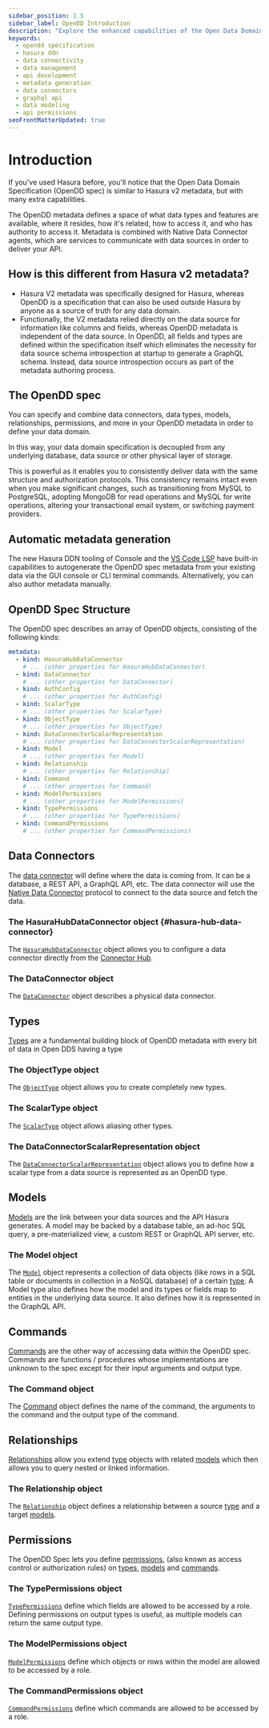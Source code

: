 ```yaml
---
sidebar_position: 1.5
sidebar_label: OpenDD Introduction
description: "Explore the enhanced capabilities of the Open Data Domain Specification (OpenDD spec). Understand how it provides an efficient tool for metadata generation, data source management, and lays the foundation for building API data domains. Learn the mechanism of data connectors and the corresponding specifications, models, commands, relationships, and permissions."
keywords:
  - opendd specification
  - hasura ddn
  - data connectivity
  - data management
  - api development
  - metadata generation
  - data connectors
  - graphql api
  - data modeling
  - api permissions
seoFrontMatterUpdated: true
---
```


# Introduction

If you've used Hasura before, you'll notice that the Open Data Domain Specification (OpenDD spec) is similar to Hasura
v2 metadata, but with many extra capabilities.

The OpenDD metadata defines a space of what data types and features are available, where it resides, how it's related,
how to access it, and who has authority to access it. Metadata is combined with Native Data Connector agents, which are
services to communicate with data sources in order to deliver your API.

## How is this different from Hasura v2 metadata?

- Hasura V2 metadata was specifically designed for Hasura, whereas OpenDD is a specification that can also be used
  outside Hasura by anyone as a source of truth for any data domain.
- Functionally, the V2 metadata relied directly on the data source for information like columns and fields, whereas
  OpenDD metadata is independent of the data source. In OpenDD, all fields and types are defined within the
  specification itself which eliminates the necessity for data source schema introspection at startup to generate a
  GraphQL schema. Instead, data source introspection occurs as part of the metadata authoring process.

## The OpenDD spec

You can specify and combine data connectors, data types, models, relationships, permissions, and more in your OpenDD
metadata in order to define your data domain.

In this way, your data domain specification is decoupled from any underlying database, data source or other physical
layer of storage.

This is powerful as it enables you to consistently deliver data with the same structure and authorization protocols.
This consistency remains intact even when you make significant changes, such as transitioning from MySQL to PostgreSQL,
adopting MongoDB for read operations and MySQL for write operations, altering your transactional email system, or
switching payment providers.

## Automatic metadata generation

The new Hasura DDN tooling of Console and the
[VS Code LSP](https://marketplace.visualstudio.com/items?itemName=HasuraHQ.hasura) have built-in capabilities to
autogenerate the OpenDD spec metadata from your existing data via the GUI console or CLI terminal commands.
Alternatively, you can also author metadata manually.

## OpenDD Spec Structure

The OpenDD spec describes an array of OpenDD objects, consisting of the following kinds:

```yaml
metadata:
  - kind: HasuraHubDataConnector
    # ... (other properties for HasuraHubDataConnector)
  - kind: DataConnector
    # ... (other properties for DataConnector)
  - kind: AuthConfig
    # ... (other properties for AuthConfig)
  - kind: ScalarType
    # ... (other properties for ScalarType)
  - kind: ObjectType
    # ... (other properties for ObjectType)
  - kind: DataConnectorScalarRepresentation
    # ... (other properties for DataConnectorScalarRepresentation)
  - kind: Model
    # ... (other properties for Model)
  - kind: Relationship
    # ... (other properties for Relationship)
  - kind: Command
    # ... (other properties for Command)
  - kind: ModelPermissions
    # ... (other properties for ModelPermissions)
  - kind: TypePermissions
    # ... (other properties for TypePermissions)
  - kind: CommandPermissions
    # ... (other properties for CommandPermissions)
```

## Data Connectors

The [data connector](./data-connectors.mdx) will define where the data is coming from. It can be a database, a REST API,
a GraphQL API, etc. The data connector will use the [Native Data Connector](/connectors/overview.mdx) protocol to
connect to the data source and fetch the data.

### The HasuraHubDataConnector object {#hasura-hub-data-connector}

The [`HasuraHubDataConnector`](./data-connectors.mdx) object allows you to configure a data connector directly from the
[Connector Hub](https://hasura.io/connectors/).

### The DataConnector object

The [`DataConnector`](./data-connectors.mdx) object describes a physical data connector.

## Types

[Types](./types.mdx) are a fundamental building block of OpenDD metadata with every bit of data in Open DDS having a
type

### The ObjectType object

The [`ObjectType`](./types.mdx#object-types) object allows you to create completely new types.

### The ScalarType object

The [`ScalarType`](./types.mdx#scalar-types) object allows aliasing other types.

### The DataConnectorScalarRepresentation object

The [`DataConnectorScalarRepresentation`](./types.mdx#scalar-type-representation) object allows you to define how a
scalar type from a data source is represented as an OpenDD type.

## Models

[Models](./models.mdx) are the link between your data sources and the API Hasura generates. A model may be backed by a
database table, an ad-hoc SQL query, a pre-materialized view, a custom REST or GraphQL API server, etc.

### The Model object

The [`Model`](./models.mdx) object represents a collection of data objects (like rows in a SQL table or documents in
collection in a NoSQL database) of a certain [type](./types.mdx). A Model type also defines how the model and its types
or fields map to entities in the underlying data source. It also defines how it is represented in the GraphQL API.

## Commands

[Commands](./commands.mdx) are the other way of accessing data within the OpenDD spec. Commands are functions /
procedures whose implementations are unknown to the spec except for their input arguments and output type.

### The Command object

The [Command](./commands.mdx) object defines the name of the command, the arguments to the command and the output type
of the command.

## Relationships

[Relationships](./relationships.mdx) allow you extend [type](./types.mdx) objects with related [models](./models.mdx)
which then allows you to query nested or linked information.

### The Relationship object

The [`Relationship`](./relationships.mdx) object defines a relationship between a source [type](./types.mdx) and a
target [models](./models.mdx).

## Permissions

The OpenDD Spec lets you define [permissions](./permissions.mdx), (also known as access control or authorization rules)
on [types](./types.mdx), [models](./models.mdx) and [commands](./commands.mdx).

### The TypePermissions object

[`TypePermissions`](./permissions.mdx#type-permissions) define which fields are allowed to be accessed by a
role. Defining permissions on output types is useful, as multiple models can return the same output type.

### The ModelPermissions object

[`ModelPermissions`](./permissions.mdx#model-permissions) define which objects or rows within the model are
allowed to be accessed by a role.

### The CommandPermissions object

[`CommandPermissions`](./permissions.mdx#command-permissions) define which commands are allowed to be accessed by a
role.
